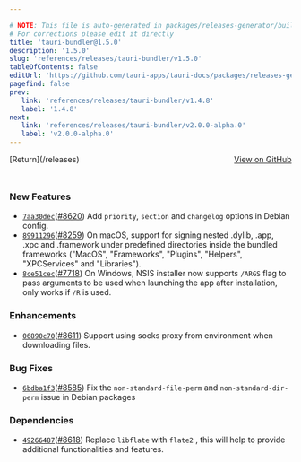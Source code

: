 ```yaml
---

# NOTE: This file is auto-generated in packages/releases-generator/build.ts
# For corrections please edit it directly
title: 'tauri-bundler@1.5.0'
description: '1.5.0'
slug: 'references/releases/tauri-bundler/v1.5.0'
tableOfContents: false
editUrl: 'https://github.com/tauri-apps/tauri-docs/packages/releases-generator/build.ts'
pagefind: false
prev:
   link: 'references/releases/tauri-bundler/v1.4.8'
   label: '1.4.8'
next:
   link: 'references/releases/tauri-bundler/v2.0.0-alpha.0'
   label: 'v2.0.0-alpha.0'
---
```


<div style="margin-bottom:3rem; display: flex; justify-content: space-between; align-items: center"><span>[Return](/releases)</span><span><a href="https://github.com/tauri-apps/tauri/releases/tag/tauri-bundler-v1.5.0">View on GitHub</a></span></div>

### New Features

- [`7aa30dec`](https://www.github.com/tauri-apps/tauri/commit/7aa30dec85a17c3d3faaf3841b93e10991b991b0)([#8620](https://www.github.com/tauri-apps/tauri/pull/8620)) Add `priority`, `section` and `changelog` options in Debian config.
- [`89911296`](https://www.github.com/tauri-apps/tauri/commit/89911296e475d5c36f3486b9b75232505846e767)([#8259](https://www.github.com/tauri-apps/tauri/pull/8259)) On macOS, support for signing nested .dylib, .app, .xpc and .framework under predefined directories inside the bundled frameworks (&quot;MacOS&quot;, &quot;Frameworks&quot;, &quot;Plugins&quot;, &quot;Helpers&quot;, &quot;XPCServices&quot; and &quot;Libraries&quot;).
- [`8ce51cec`](https://www.github.com/tauri-apps/tauri/commit/8ce51cec3baf4ed88d80c59bf3bbe96fd369c7a0)([#7718](https://www.github.com/tauri-apps/tauri/pull/7718)) On Windows, NSIS installer now supports `/ARGS` flag to pass arguments to be used when launching the app after installation, only works if `/R` is used.

### Enhancements

- [`06890c70`](https://www.github.com/tauri-apps/tauri/commit/06890c70c643516b4e8037af87c8ee9103b977fa)([#8611](https://www.github.com/tauri-apps/tauri/pull/8611)) Support using socks proxy from environment when downloading files.

### Bug Fixes

- [`6bdba1f3`](https://www.github.com/tauri-apps/tauri/commit/6bdba1f330bedb5cdeda49eca1e295f281eb82eb)([#8585](https://www.github.com/tauri-apps/tauri/pull/8585)) Fix the `non-standard-file-perm` and `non-standard-dir-perm` issue in Debian packages

### Dependencies

- [`49266487`](https://www.github.com/tauri-apps/tauri/commit/4926648751ddbf764b8ffc46f3adc218afb2d472)([#8618](https://www.github.com/tauri-apps/tauri/pull/8618)) Replace `libflate` with `flate2` , this will help to provide additional functionalities and features.

